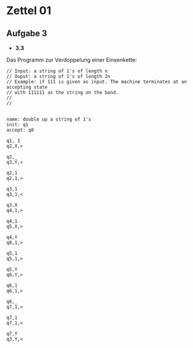# Zettel 01

## Aufgabe 3

- **3.3**

Das Programm zur Verdoppelung einer Einsenkette:

```text
// Input: a string of 1's of length n
// Ouput: a string of 1's of length 2n
// Example: if 111 is given as input. The machine terminates at an accepting state
// with 111111 as the string on the band. 
//
//


name: double up a string of 1's
init: q1
accept: q8

q1, 1
q2,X,>

q2,_
q3,Y,<

q2,1
q2,1,>

q3,1
q3,1,<

q3,X
q4,1,>

q4,1
q5,X,>

q4,Y
q8,1,>

q5,1
q5,1,>

q5,Y
q6,Y,>

q6,1
q6,1,>

q6,_
q7,1,<

q7,1
q7,1,<

q7,Y
q3,Y,<
```